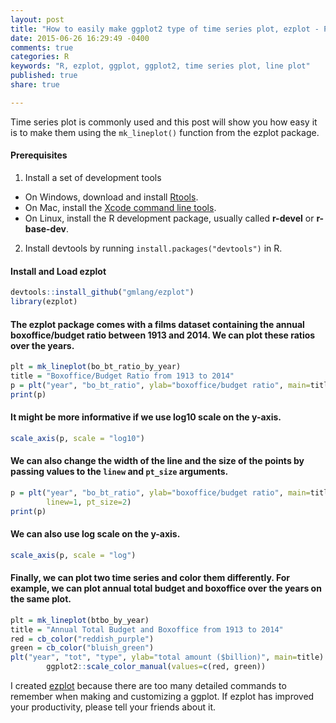 ```yaml
---
layout: post
title: "How to easily make ggplot2 type of time series plot, ezplot - Part 6"
date: 2015-06-26 16:29:49 -0400
comments: true
categories: R
keywords: "R, ezplot, ggplot, ggplot2, time series plot, line plot"
published: true
share: true

---
```


Time series plot is commonly used and this post will show you how easy it is to make them using the `mk_lineplot()` function from the ezplot package. 

#### Prerequisites
1. Install a set of development tools
* On Windows, download and install [Rtools](http://cran.r-project.org/bin/windows/Rtools/). 
* On Mac, install the [Xcode command line tools](https://developer.apple.com/downloads). 
* On Linux, install the R development package, usually called **r-devel** or **r-base-dev**.
2. Install devtools by running `install.packages("devtools")` in R.

#### Install and Load ezplot
```r
devtools::install_github("gmlang/ezplot")
library(ezplot)
```

#### The ezplot package comes with a films dataset containing the annual boxoffice/budget ratio between 1913 and 2014. We can plot these ratios over the years. 
```r
plt = mk_lineplot(bo_bt_ratio_by_year)
title = "Boxoffice/Budget Ratio from 1913 to 2014"
p = plt("year", "bo_bt_ratio", ylab="boxoffice/budget ratio", main=title)
print(p)
```

#### It might be more informative if we use log10 scale on the y-axis.  
```r
scale_axis(p, scale = "log10")
```

#### We can also change the width of the line and the size of the points by passing values to the `linew` and `pt_size` arguments.
```r
p = plt("year", "bo_bt_ratio", ylab="boxoffice/budget ratio", main=title,
        linew=1, pt_size=2)
print(p)
```

#### We can also use log scale on the y-axis.
```r
scale_axis(p, scale = "log")
```

#### Finally, we can plot two time series and color them differently. For example, we can plot annual total budget and boxoffice over the years on the same plot.
```r
plt = mk_lineplot(btbo_by_year)
title = "Annual Total Budget and Boxoffice from 1913 to 2014"
red = cb_color("reddish_purple")
green = cb_color("bluish_green")
plt("year", "tot", "type", ylab="total amount ($billion)", main=title) + 
        ggplot2::scale_color_manual(values=c(red, green))
```

I created [ezplot](https://github.com/gmlang/ezplot) because there are too many detailed commands to remember when making and customizing a ggplot. If ezplot has improved your productivity, please tell your friends about it.
